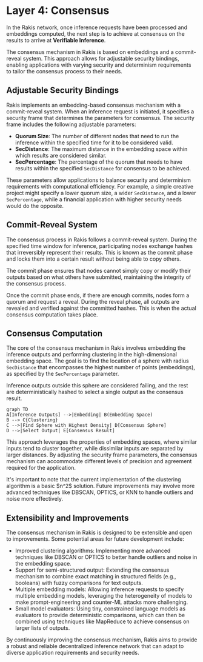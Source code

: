 
# Layer 4: Consensus

In the Rakis network, once inference requests have been processed and embeddings computed, the next step is to achieve at consensus on the results to arrive at **Verifiable Inference**. 

The consensus mechanism in Rakis is based on embeddings and a commit-reveal system. This approach allows for adjustable security bindings, enabling applications with varying security and determinism requirements to tailor the consensus process to their needs.

## Adjustable Security Bindings

Rakis implements an embedding-based consensus mechanism with a commit-reveal system. When an inference request is initiated, it specifies a security frame that determines the parameters for consensus. The security frame includes the following adjustable parameters:

- **Quorum Size**: The number of different nodes that need to run the inference within the specified time for it to be considered valid.
- **SecDistance**: The maximum distance in the embedding space within which results are considered similar.
- **SecPercentage**: The percentage of the quorum that needs to have results within the specified `SecDistance` for consensus to be achieved.

These parameters allow applications to balance security and determinism requirements with computational efficiency. For example, a simple creative project might specify a lower quorum size, a wider `SecDistance`, and a lower `SecPercentage`, while a financial application with higher security needs would do the opposite.

## Commit-Reveal System

The consensus process in Rakis follows a commit-reveal system. During the specified time window for inference, participating nodes exchange hashes that irreversibly represent their results. This is known as the commit phase and locks them into a certain result without being able to copy others.

<Callout>
The commit phase ensures that nodes cannot simply copy or modify their outputs based on what others have submitted, maintaining the integrity of the consensus process.
</Callout>

Once the commit phase ends, if there are enough commits, nodes form a quorum and request a reveal. During the reveal phase, all outputs are revealed and verified against the committed hashes. This is when the actual consensus computation takes place.

## Consensus Computation

The core of the consensus mechanism in Rakis involves embedding the inference outputs and performing clustering in the high-dimensional embedding space. The goal is to find the location of a sphere with radius `SecDistance` that encompasses the highest number of points (embeddings), as specified by the `SecPercentage` parameter.

Inference outputs outside this sphere are considered failing, and the rest are deterministically hashed to select a single output as the consensus result.

```mermaid
graph TD
A[Inference Outputs] -->|Embedding| B(Embedding Space)
B --> C{Clustering}
C -->|Find Sphere with Highest Density| D[Consensus Sphere]
D -->|Select Output| E[Consensus Result]
```

This approach leverages the properties of embedding spaces, where similar inputs tend to cluster together, while dissimilar inputs are separated by larger distances. By adjusting the security frame parameters, the consensus mechanism can accommodate different levels of precision and agreement required for the application.

<Callout type="warning">
It's important to note that the current implementation of the clustering algorithm is a basic $n^2$ solution. Future improvements may involve more advanced techniques like DBSCAN, OPTICS, or KNN to handle outliers and noise more effectively.
</Callout>

## Extensibility and Improvements

The consensus mechanism in Rakis is designed to be extensible and open to improvements. Some potential areas for future development include:

- Improved clustering algorithms: Implementing more advanced techniques like DBSCAN or OPTICS to better handle outliers and noise in the embedding space.
- Support for semi-structured output: Extending the consensus mechanism to combine exact matching in structured fields (e.g., booleans) with fuzzy comparisons for text outputs.
- Multiple embedding models: Allowing inference requests to specify multiple embedding models, leveraging the heterogeneity of models to make prompt-engineering and counter-ML attacks more challenging.
- Small model evaluators: Using tiny, constrained language models as evaluators to provide deterministic comparisons, which can then be combined using techniques like MapReduce to achieve consensus on larger lists of outputs.

By continuously improving the consensus mechanism, Rakis aims to provide a robust and reliable decentralized inference network that can adapt to diverse application requirements and security needs.